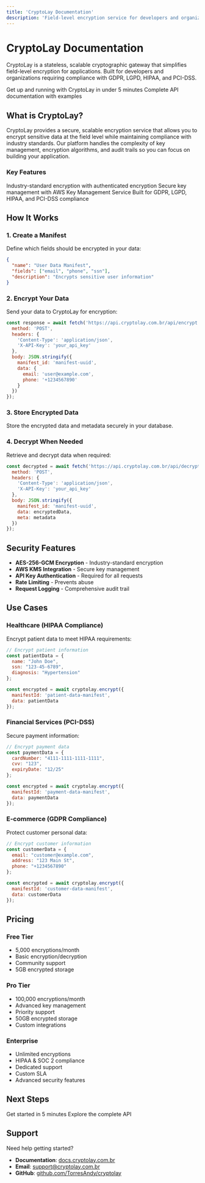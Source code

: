 ```yaml
---
title: 'CryptoLay Documentation'
description: 'Field-level encryption service for developers and organizations requiring compliance with GDPR, LGPD, HIPAA, and PCI-DSS.'
---
```


# CryptoLay Documentation
CryptoLay is a stateless, scalable cryptographic gateway that simplifies field-level encryption for applications. Built for developers and organizations requiring compliance with GDPR, LGPD, HIPAA, and PCI-DSS.

<CardGroup cols={2}>
  <Card
    title="Quick Start"
    href="/quickstart"
    icon="zap"
  >
    Get up and running with CryptoLay in under 5 minutes
  </Card>
  <Card
    title="API Reference"
    href="/api-reference/authentication"
    icon="code"
  >
    Complete API documentation with examples
  </Card>
</CardGroup>

## What is CryptoLay?

CryptoLay provides a secure, scalable encryption service that allows you to encrypt sensitive data at the field level while maintaining compliance with industry standards. Our platform handles the complexity of key management, encryption algorithms, and audit trails so you can focus on building your application.

### Key Features

<CardGroup cols={3}>
  <Card
    title="AES-256-GCM Encryption"
    icon="shield"
  >
    Industry-standard encryption with authenticated encryption
  </Card>
  <Card
    title="AWS KMS Integration"
    icon="key"
  >
    Secure key management with AWS Key Management Service
  </Card>
  <Card
    title="Compliance Ready"
    icon="check-circle"
  >
    Built for GDPR, LGPD, HIPAA, and PCI-DSS compliance
  </Card>
</CardGroup>

## How It Works

### 1. Create a Manifest

Define which fields should be encrypted in your data:

```json
{
  "name": "User Data Manifest",
  "fields": ["email", "phone", "ssn"],
  "description": "Encrypts sensitive user information"
}
```

### 2. Encrypt Your Data

Send your data to CryptoLay for encryption:

```javascript
const response = await fetch('https://api.cryptolay.com.br/api/encrypt', {
  method: 'POST',
  headers: {
    'Content-Type': 'application/json',
    'X-API-Key': 'your_api_key'
  },
  body: JSON.stringify({
    manifest_id: 'manifest-uuid',
    data: {
      email: 'user@example.com',
      phone: '+1234567890'
    }
  })
});
```

### 3. Store Encrypted Data

Store the encrypted data and metadata securely in your database.

### 4. Decrypt When Needed

Retrieve and decrypt data when required:

```javascript
const decrypted = await fetch('https://api.cryptolay.com.br/api/decrypt', {
  method: 'POST',
  headers: {
    'Content-Type': 'application/json',
    'X-API-Key': 'your_api_key'
  },
  body: JSON.stringify({
    manifest_id: 'manifest-uuid',
    data: encryptedData,
    meta: metadata
  })
});
```

## Security Features

- **AES-256-GCM Encryption** - Industry-standard encryption
- **AWS KMS Integration** - Secure key management
- **API Key Authentication** - Required for all requests
- **Rate Limiting** - Prevents abuse
- **Request Logging** - Comprehensive audit trail

## Use Cases

### Healthcare (HIPAA Compliance)

Encrypt patient data to meet HIPAA requirements:

```javascript
// Encrypt patient information
const patientData = {
  name: "John Doe",
  ssn: "123-45-6789",
  diagnosis: "Hypertension"
};

const encrypted = await cryptolay.encrypt({
  manifestId: 'patient-data-manifest',
  data: patientData
});
```

### Financial Services (PCI-DSS)

Secure payment information:

```javascript
// Encrypt payment data
const paymentData = {
  cardNumber: "4111-1111-1111-1111",
  cvv: "123",
  expiryDate: "12/25"
};

const encrypted = await cryptolay.encrypt({
  manifestId: 'payment-data-manifest',
  data: paymentData
});
```

### E-commerce (GDPR Compliance)

Protect customer personal data:

```javascript
// Encrypt customer information
const customerData = {
  email: "customer@example.com",
  address: "123 Main St",
  phone: "+1234567890"
};

const encrypted = await cryptolay.encrypt({
  manifestId: 'customer-data-manifest',
  data: customerData
});
```

## Pricing

### Free Tier
- 5,000 encryptions/month
- Basic encryption/decryption
- Community support
- 5GB encrypted storage

### Pro Tier
- 100,000 encryptions/month
- Advanced key management
- Priority support
- 50GB encrypted storage
- Custom integrations

### Enterprise
- Unlimited encryptions
- HIPAA & SOC 2 compliance
- Dedicated support
- Custom SLA
- Advanced security features

## Next Steps

<CardGroup cols={2}>
  <Card
    title="Quick Start"
    href="/quickstart"
    icon="rocket"
  >
    Get started in 5 minutes
  </Card>
  <Card
    title="API Reference"
    href="/api-reference/authentication"
    icon="code"
  >
    Explore the complete API
  </Card>
</CardGroup>

## Support

Need help getting started?

- **Documentation**: [docs.cryptolay.com.br](https://docs.cryptolay.com.br)
- **Email**: support@cryptolay.com.br
- **GitHub**: [github.com/TorresAndy/cryptolay](https://github.com/TorresAndy/cryptolay)
